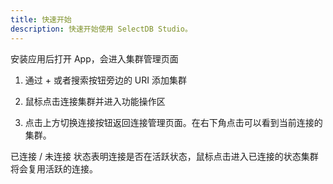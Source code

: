 ```yaml
---
title: 快速开始
description: 快速开始使用 SelectDB Studio。
---
```


安装应用后打开 App，会进入集群管理页面

1. 通过 + 或者搜索按钮旁边的 URI 添加集群

2. 鼠标点击连接集群并进入功能操作区

3. 点击上方切换连接按钮返回连接管理页面。在右下角点击可以看到当前连接的集群。


已连接 / 未连接 状态表明连接是否在活跃状态，鼠标点击进入已连接的状态集群将会复用活跃的连接。